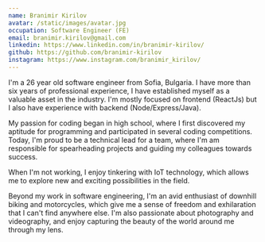 ```yaml
---
name: Branimir Kirilov
avatar: /static/images/avatar.jpg
occupation: Software Engineer (FE)
email: branimir.kirilov@gmail.com
linkedin: https://www.linkedin.com/in/branimir-kirilov/
github: https://github.com/branimir-kirilov
instagram: https://www.instagram.com/branimir_kirilov/
---
```


I'm a 26 year old software engineer from Sofia, Bulgaria. I have more than six years of professional experience, I have established myself as a valuable asset in the industry. I'm mostly focused on frontend (ReactJs) but I also have experience with backend (Node/Express/Java).

My passion for coding began in high school, where I first discovered my aptitude for programming and participated in several coding competitions. Today, I'm proud to be a technical lead for a team, where I'm am responsible for spearheading projects and guiding my colleagues towards success.

When I'm not working, I enjoy tinkering with IoT technology, which allows me to explore new and exciting possibilities in the field.

Beyond my work in software engineering, I'm an avid enthusiast of downhill biking and motorcycles, which give me a sense of freedom and exhilaration that I can't find anywhere else. I'm also passionate about photography and videography, and enjoy capturing the beauty of the world around me through my lens.
